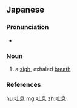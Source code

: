 ==Japanese==
{{ja-kanjitab|と|いき|yomi=j}}

===Pronunciation===
* {{ja-pron|といき|y=j|acc=0|acc2=1|acc_ref=NHK|acc2_ref=NHK}}

===Noun===
{{ja-noun|といき}}

# a [[sigh]], exhaled [[breath]]

===References===
<references/>

[[hu:吐息]]
[[mg:吐息]]
[[zh:吐息]]
